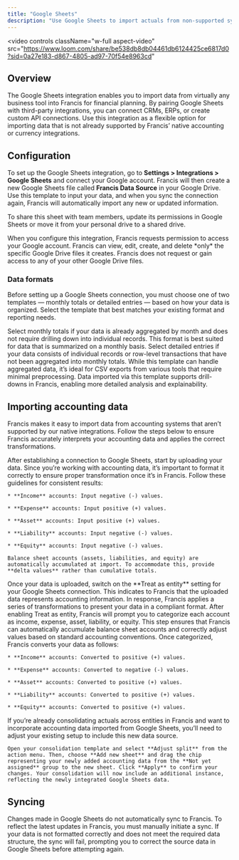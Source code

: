```yaml
---
title: "Google Sheets"
description: "Use Google Sheets to import actuals from non-supported systems."
---
```


<video
  controls
  className="w-full aspect-video"
  src="https://www.loom.com/share/be538db8db04461db6124425ce6817d0?sid=0a27e183-d867-4805-ad97-70f54e8963cd"
></video>

## Overview

The Google Sheets integration enables you to import data from virtually any business tool into Francis for financial planning. By pairing Google Sheets with third-party integrations, you can connect CRMs, ERPs, or create custom API connections. Use this integration as a flexible option for importing data that is not already supported by Francis’ native accounting or currency integrations.

## Configuration

To set up the Google Sheets integration, go to **Settings > Integrations > Google Sheets** and connect your Google account. Francis will then create a new Google Sheets file called **Francis Data Source** in your Google Drive. Use this template to input your data, and when you sync the connection again, Francis will automatically import any new or updated information.

To share this sheet with team members, update its permissions in Google Sheets or move it from your personal drive to a shared drive.

<Tip>
  When you configure this integration, Francis requests permission to access your Google account. Francis can view, edit, create, and delete *only* the specific Google Drive files it creates. Francis does not request or gain access to any of your other Google Drive files.
</Tip>

### Data formats

Before setting up a Google Sheets connection, you must choose one of two templates — monthly totals or detailed entries — based on how your data is organized. Select the template that best matches your existing format and reporting needs.

<Tabs>
  <Tab title="Monthly totals">
    Select monthly totals if your data is already aggregated by month and does not require drilling down into individual records. This format is best suited for data that is summarized on a monthly basis.
  </Tab>

  <Tab title="Detailed entries">
    Select detailed entries if your data consists of individual records or row-level transactions that have not been aggregated into monthly totals. While this template can handle aggregated data, it’s ideal for CSV exports from various tools that require minimal preprocessing. Data imported via this template supports drill-downs in Francis, enabling more detailed analysis and explainability.
  </Tab>
</Tabs>

## Importing accounting data

Francis makes it easy to import data from accounting systems that aren’t supported by our native integrations. Follow the steps below to ensure Francis accurately interprets your accounting data and applies the correct transformations.

<Steps>
  <Step title="Format your data">
    After establishing a connection to Google Sheets, start by uploading your data. Since you’re working with accounting data, it’s important to format it correctly to ensure proper transformation once it’s in Francis. Follow these guidelines for consistent results:

    * **Income** accounts: Input negative (-) values.

    * **Expense** accounts: Input positive (+) values.

    * **Asset** accounts: Input positive (+) values.

    * **Liability** accounts: Input negative (-) values.

    * **Equity** accounts: Input negative (-) values.

    Balance sheet accounts (assets, liabilities, and equity) are automatically accumulated at import. To accommodate this, provide **delta values** rather than cumulative totals.
  </Step>

  <Step title="Treat as entity">
    Once your data is uploaded, switch on the **Treat as entity** setting for your Google Sheets connection. This indicates to Francis that the uploaded data represents accounting information. In response, Francis applies a series of transformations to present your data in a compliant format.
  </Step>

  <Step title="Categorize accounts">
    After enabling Treat as entity, Francis will prompt you to categorize each account as income, expense, asset, liability, or equity. This step ensures that Francis can automatically accumulate balance sheet accounts and correctly adjust values based on standard accounting conventions. Once categorized, Francis converts your data as follows:

    * **Income** accounts: Converted to positive (+) values.

    * **Expense** accounts: Converted to negative (-) values.

    * **Asset** accounts: Converted to positive (+) values.

    * **Liability** accounts: Converted to positive (+) values.

    * **Equity** accounts: Converted to positive (+) values.
  </Step>

  <Step title="Adjust consolidation setup (Optional)">
    If you’re already consolidating actuals across entities in Francis and want to incorporate accounting data imported from Google Sheets, you’ll need to adjust your existing setup to include this new data source.

    Open your consolidation template and select **Adjust split** from the action menu. Then, choose **Add new sheet** and drag the chip representing your newly added accounting data from the **Not yet assigned** group to the new sheet. Click **Apply** to confirm your changes. Your consolidation will now include an additional instance, reflecting the newly integrated Google Sheets data.
  </Step>
</Steps>

## Syncing

Changes made in Google Sheets do not automatically sync to Francis. To reflect the latest updates in Francis, you must manually initiate a sync. If your data is not formatted correctly and does not meet the required data structure, the sync will fail, prompting you to correct the source data in Google Sheets before attempting again.